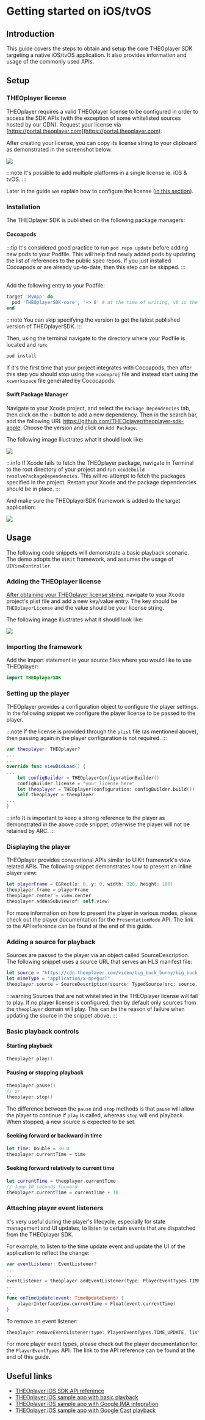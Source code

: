# Getting started on iOS/tvOS

## Introduction

This guide covers the steps to obtain and setup the core THEOplayer SDK targeting a native iOS/tvOS application. It also provides information and usage of the commonly used APIs.

## Setup

### THEOplayer license

THEOplayer requires a valid THEOplayer license to be configured in order to access the SDK APIs (with the exception of some whitelisted sources hosted by our CDN). Request your license via [https://portal.theoplayer.com](https://portal.theoplayer.com).

After creating your license, you can copy its license string to your clipboard as demonstrated in the screenshot below.

![](https://cdn.theoplayer.com/images/git/theoplayer-ios-sdk-license-string.png)

:::note
It's possible to add multiple platforms in a single license ie. iOS & tvOS.
:::

Later in the guide we explain how to configure the license ([in this section](#adding-the-theoplayer-license)).

### Installation

The THEOplayer SDK is published on the following package managers:

#### Cocoapods

:::tip
It's considered good practice to run `pod repo update` before adding new pods to your Podfile.
This will help find newly added pods by updating the list of references to the public spec repos.
If you just installed Cocoapods or are already up-to-date, then this step can be skipped.
:::

<br />
Add the following entry to your Podfile:

```ruby
target 'MyApp' do
  pod 'THEOplayerSDK-core', '~> 8' # at the time of writing, v8 is the latest major version.
end
```

:::note
You can skip specifying the version to get the latest published version of THEOplayerSDK.
:::

Then, using the terminal navigate to the directory where your Podfile is located and run:

```bash
pod install
```

If it's the first time that your project integrates with Cocoapods, then after this step you should stop using the `xcodeproj` file and instead start using the `xcworkspace` file generated by Cococapods.

#### Swift Package Manager

Navigate to your Xcode project, and select the `Package Dependencies` tab, then click on the `+` button to add a new dependency. Then in the search bar, add the following URL https://github.com/THEOplayer/theoplayer-sdk-apple. Choose the version and click on `Add Package`.

The following image illustrates what it should look like:

![](../../../assets/img/ios-getting-started-1.png)

:::info
If Xcode fails to fetch the THEOplayer package, navigate in Terminal to the root directory of your project and run `xcodebuild -resolvePackageDependencies`. This will re-attempt to fetch the packages specified in the project. Restart your Xcode and the package dependencies should be in place.
:::

And make sure the THEOplayerSDK framework is added to the target application:

![](../../../assets/img/ios-getting-started-3.png)

## Usage

The following code snippets will demonstrate a basic playback scenario. The demo adopts the `UIKit` framework, and assumes the usage of `UIViewController`.

### Adding the THEOplayer license

[After obtaining your THEOplayer license string](#theoplayer-license), navigate to your Xcode project's plist file and add a new key/value entry. The key should be `THEOplayerLicense` and the value should be your license string.

The following image illustrates what it should look like:

![](../../../assets/img/ios-getting-started-2.png)

### Importing the framework

Add the import statement in your source files where you would like to use THEOplayer:

```swift
import THEOplayerSDK
```

### Setting up the player

THEOplayer provides a configuration object to configure the player settings. In the following snippet we configure the player license to be passed to the player.

:::note
If the license is provided through the `plist` file (as mentioned above), then passing again in the player configuration is not required.
:::

```swift
var theoplayer: THEOplayer?
...
...
override func viewDidLoad() {
...
	let configBuilder = THEOplayerConfigurationBuilder()
    configBuilder.license = "your_license_here"
    let theoplayer = THEOplayer(configuration: configBuilder.build())
    self.theoplayer = theoplayer
...
}
```

:::info
It is important to keep a strong reference to the player as demonstrated in the above code snippet, otherwise the player will not be retained by ARC.
:::

### Displaying the player

THEOplayer provides conventional APIs similar to UIKit framework's view related APIs. The following snippet demonstrates how to present an inline player view:

```swift
let playerFrame = CGRect(x: 0, y: 0, width: 320, height: 180)
theoplayer.frame = playerFrame
theoplayer.center = view.center
theoplayer.addAsSubview(of: self.view)
```

For more information on how to present the player in various modes, please check out the player documentation for the `PresentationMode` API. The link to the API reference can be found at the end of this guide.

### Adding a source for playback

Sources are passed to the player via an object called SourceDescription. The following snippet uses a source URL that serves an HLS manifest file:

```swift
let source = "https://cdn.theoplayer.com/video/big_buck_bunny/big_buck_bunny.m3u8"
let mimeType = "application/x-mpegurl"
theoplayer.source = SourceDescription(source: TypedSource(src: source, type: mimeType))
```

:::warning
Sources that are not whitelisted in the THEOplayer license will fail to play. If no player license is configured, then by default only sources from the `theoplayer` domain will play. This can be the reason of failure when updating the source in the snippet above.
:::

### Basic playback controls

#### Starting playback

```swift
theoplayer.play()
```

#### Pausing or stopping playback

```swift
theoplayer.pause()
// or
theoplayer.stop()
```

The difference between the `pause` and `stop` methods is that `pause` will allow the player to continue if `play` is called, whereas `stop` will end playback. When stopped, a new source is expected to be set.

#### Seeking forward or backward in time

```swift
let time: Double = 30.0
theoplayer.currentTime = time
```

#### Seeking forward relatively to current time

```swift
let currentTime = theoplayer.currentTime
// Jump 10 seconds forward
theoplayer.currentTime = currentTime + 10
```

### Attaching player event listeners

It's very useful during the player's lifecycle, especially for state management and UI updates, to listen to certain events that are dispatched from the THEOplayer SDK.

For example, to listen to the time update event and update the UI of the application to reflect the change:

```swift
var eventListener: EventListener?
...
...
eventListener = theoplayer.addEventListener(type: PlayerEventTypes.TIME_UPDATE) { [weak self] event in self?.onTimeUpdate(event: event) }
...
...
func onTimeUpdate(event: TimeUpdateEvent) {
    playerInterfaceView.currentTime = Float(event.currentTime)
}
```

To remove an event listener:

```swift
theoplayer.removeEventListener(type: PlayerEventTypes.TIME_UPDATE, listener: eventListener!)
```

For more player event types, please check out the player documentation for the `PlayerEventTypes` API. The link to the API reference can be found at the end of this guide.

## Useful links

- [THEOplayer iOS SDK API reference](pathname:///theoplayer/v9/api-reference/ios/index.html)
- [THEOplayer iOS sample app with basic playback](https://github.com/THEOplayer/samples-ios-sdk/tree/master/Basic-Playback)
- [THEOplayer iOS sample app with Google IMA integration](https://github.com/THEOplayer/samples-ios-sdk/tree/master/Google-IMA)
- [THEOplayer iOS sample app with Google Cast playback](https://github.com/THEOplayer/samples-ios-sdk/tree/master/Google-Cast)

